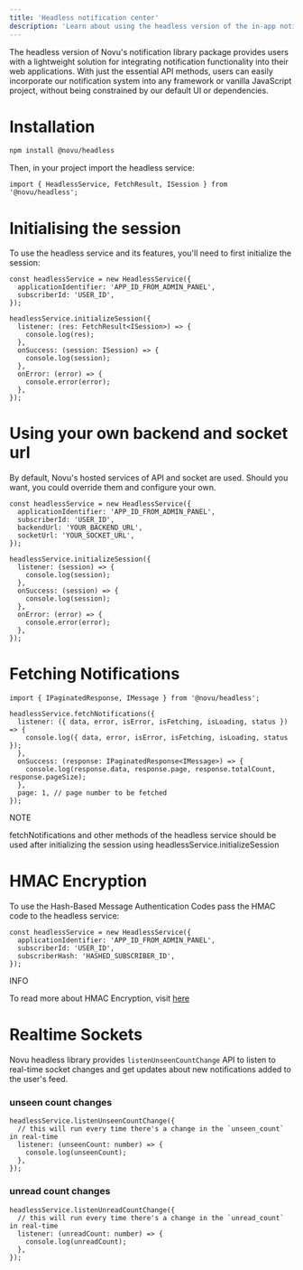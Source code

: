 ```yaml
---
title: 'Headless notification center'
description: 'Learn about using the headless version of the in-app notification center'
---
```


The headless version of Novu's notification library package provides users with a lightweight solution for integrating notification functionality into their web applications. With just the essential API methods, users can easily incorporate our notification system into any framework or vanilla JavaScript project, without being constrained by our default UI or dependencies.

# Installation

```bash
npm install @novu/headless

```

Then, in your project import the headless service:

```
import { HeadlessService, FetchResult, ISession } from '@novu/headless';

```

# Initialising the session

To use the headless service and its features, you'll need to first initialize the session:

```
const headlessService = new HeadlessService({
  applicationIdentifier: 'APP_ID_FROM_ADMIN_PANEL',
  subscriberId: 'USER_ID',
});

headlessService.initializeSession({
  listener: (res: FetchResult<ISession>) => {
    console.log(res);
  },
  onSuccess: (session: ISession) => {
    console.log(session);
  },
  onError: (error) => {
    console.error(error);
  },
});

```

# Using your own backend and socket url

By default, Novu's hosted services of API and socket are used. Should you want, you could override them and configure your own.

```
const headlessService = new HeadlessService({
  applicationIdentifier: 'APP_ID_FROM_ADMIN_PANEL',
  subscriberId: 'USER_ID',
  backendUrl: 'YOUR_BACKEND_URL',
  socketUrl: 'YOUR_SOCKET_URL',
});

headlessService.initializeSession({
  listener: (session) => {
    console.log(session);
  },
  onSuccess: (session) => {
    console.log(session);
  },
  onError: (error) => {
    console.error(error);
  },
});

```

# Fetching Notifications

```
import { IPaginatedResponse, IMessage } from '@novu/headless';

headlessService.fetchNotifications({
  listener: ({ data, error, isError, isFetching, isLoading, status }) => {
    console.log({ data, error, isError, isFetching, isLoading, status });
  },
  onSuccess: (response: IPaginatedResponse<IMessage>) => {
    console.log(response.data, response.page, response.totalCount, response.pageSize);
  },
  page: 1, // page number to be fetched
});

```

NOTE

fetchNotifications and other methods of the headless service should be used after initializing the session using headlessService.initializeSession

# HMAC Encryption

To use the Hash-Based Message Authentication Codes pass the HMAC code to the headless service:

```
const headlessService = new HeadlessService({
  applicationIdentifier: 'APP_ID_FROM_ADMIN_PANEL',
  subscriberId: 'USER_ID',
  subscriberHash: 'HASHED_SUBSCRIBER_ID',
});

```

INFO

To read more about HMAC Encryption, visit [here](https://docs.novu.co/notification-center/react/react-components#hmac-encryption)

# Realtime Sockets

Novu headless library provides `listenUnseenCountChange` API to listen to real-time socket changes and get updates about new notifications added to the user's feed.

### unseen count changes

```
headlessService.listenUnseenCountChange({
  // this will run every time there's a change in the `unseen_count` in real-time
  listener: (unseenCount: number) => {
    console.log(unseenCount);
  },
});

```

### unread count changes

```
headlessService.listenUnreadCountChange({
  // this will run every time there's a change in the `unread_count` in real-time
  listener: (unreadCount: number) => {
    console.log(unreadCount);
  },
});

```